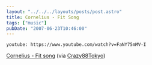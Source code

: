 ```yaml
---
layout: "../../../layouts/posts/post.astro"
title: Cornelius - Fit Song
tags: ["music"]
pubDate: "2007-06-23T10:46:00"
---
```


`youtube: https://www.youtube.com/watch?v=FaNY75mMV-I`

[Cornelius - Fit song](https://www.youtube.com/watch?v=FaNY75mMV-I) (via [Crazy88Tokyo](http://youtube.com/user/Crazy88Tokyo))
